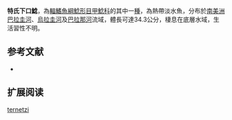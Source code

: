 {{Speciesbox
| name = 特氏下口鯰
| image = 
| image_width = 250px
| image_caption = 
| status = NE
| status_system = IUCN3.1
| genus = Hypostomus
| species = ternetzi
| authority = [[Boulenger|Boulenger]], 1895
| synonyms = *''Plecostomus ternetzi'',Boulenger, 1895
}}

'''特氏下口鯰'''，為[[輻鰭魚綱|輻鰭魚綱]][[鯰形目|鯰形目]][[甲鯰科|甲鯰科]]的其中一[[種|種]]，為熱帶淡水魚，分布於[[南美洲|南美洲]][[巴拉圭河|巴拉圭河]]、[[烏拉圭河|烏拉圭河]]及[[巴拉那河|巴拉那河]]流域，體長可達34.3公分，棲息在底層水域，生活習性不明。
==参考文献==
*{{FishBase_species|genus=Hypostomus|species=ternetzi|year=2015|month=1}}

== 扩展阅读 ==
{{refbegin}}
{{wikispecies-inline|Hypostomus ternetzi|特氏下口鯰}}
{{refend}}
{{Taxonbar|from=Q5713865}}

[[Category:下口鯰屬|ternetzi]]